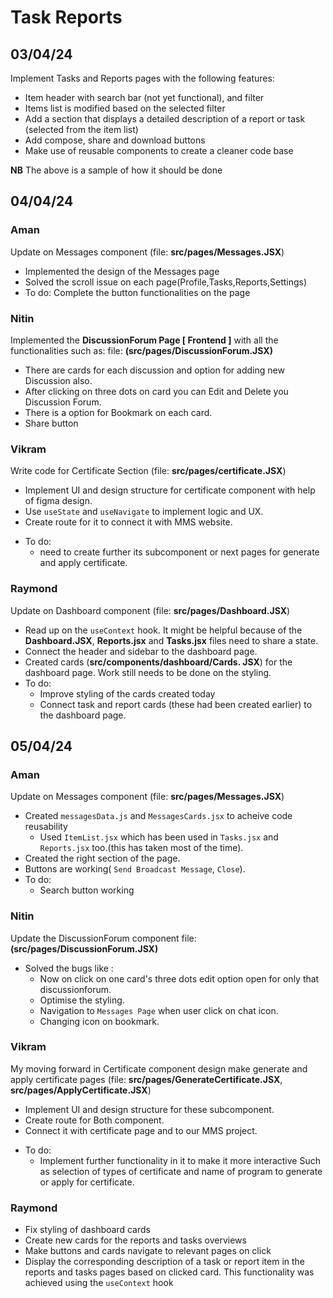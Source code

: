 # Task Reports

## 03/04/24
Implement Tasks and Reports pages with the following features:

- Item header with search bar (not yet functional), and filter
- Items list is modified based on the selected filter
- Add a section that displays a detailed description of a report or task
(selected from the item list)
- Add compose, share and download buttons
- Make use of reusable components to create a cleaner code base

**NB** The above is a sample of how it should be done

## 04/04/24
### Aman
Update on Messages component (file: **src/pages/Messages.JSX**)
- Implemented the design of the Messages page
- Solved the scroll issue on each page(Profile,Tasks,Reports,Settings)
- To do: Complete the button functionalities on the page
   
### Nitin
Implemented the **DiscussionForum Page [ Frontend ]** with all the functionalities such as: file: **(src/pages/DiscussionForum.JSX)**
- There are cards for each discussion and option for adding new Discussion also.
- After clicking on three dots on card you can Edit and Delete you Discussion Forum.
- There is a option for Bookmark on each card.
- Share button 

### Vikram
Write code for Certificate Section (file: **src/pages/certificate.JSX**)
- Implement UI and design structure for certificate component with help of figma design.
- Use `useState` and `useNavigate` to implement logic and UX.
- Create route for it to connect it with MMS website.
* To do:
  - need to create further its subcomponent or next pages for generate and apply certificate.

### Raymond
Update on Dashboard component (file: **src/pages/Dashboard.JSX**)
  * Read up on the `useContext` hook. It might be helpful because of the **Dashboard.JSX**,
    **Reports.jsx** and **Tasks.jsx** files need to share a state.
  * Connect the header and sidebar to the dashboard page.
  * Created cards (**src/components/dashboard/Cards. JSX**) for the dashboard page.
    Work still needs to be done on the styling.
  * To do:
    - Improve styling of the cards created today
    - Connect task and report cards (these had been created earlier) to the dashboard page.
## 05/04/24
### Aman
Update on Messages component (file: **src/pages/Messages.JSX**)
 - Created `messagesData.js` and `MessagesCards.jsx` to acheive code reusability
    * Used `ItemList.jsx` which has been used in `Tasks.jsx` and `Reports.jsx` too.(this has taken most of the time).
 - Created the right section of the page.
 - Buttons are working( `Send Broadcast Message`, `Close`).
 - To do:
    * Search button working
    

### Nitin 
Update the DiscussionForum component  file: **(src/pages/DiscussionForum.JSX)**
- Solved the bugs like :
   * Now on click on one card's three dots edit option open for only that discussionforum.
   * Optimise the styling.
   * Navigation to `Messages Page` when user click on chat icon.
   * Changing icon on bookmark.

### Vikram
My moving forward in Certificate component design make generate and apply certificate pages (file: **src/pages/GenerateCertificate.JSX**, **src/pages/ApplyCertificate.JSX**)
- Implement UI and design structure for these subcomponent.
- Create route for Both component.
- Connect it with certificate page and to our MMS project.
* To do:
  - Implement further functionality in it to make it more interactive Such as selection of types of certificate and name of program to generate or apply for certificate.

### Raymond
- Fix styling of dashboard cards
- Create new cards for the reports and tasks overviews
- Make buttons and cards navigate to relevant pages on click
- Display the corresponding description of a task or report item in the
  reports and tasks pages based on clicked card. This functionality was achieved using the `useContext` hook


